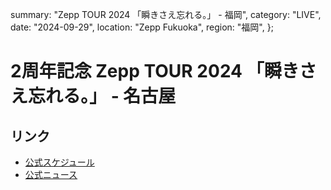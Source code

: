   summary: "Zepp TOUR 2024 「瞬きさえ忘れる。」 - 福岡",
  category: "LIVE",
  date: "2024-09-29",
  location: "Zepp Fukuoka",
  region: "福岡",
};

# 2周年記念 Zepp TOUR 2024 「瞬きさえ忘れる。」 - 名古屋

## リンク

* [公式スケジュール](https://takanenonadeshiko.jp/events/event/高嶺のなでしこ-2周年記念-zepp-tour-2024-「瞬きさえ忘れる。/)
* [公式ニュース](https://takanenonadeshiko.jp/高嶺のなでしこ-2周年記念-zepp-tour-2024-「瞬きさえ忘れる。/)